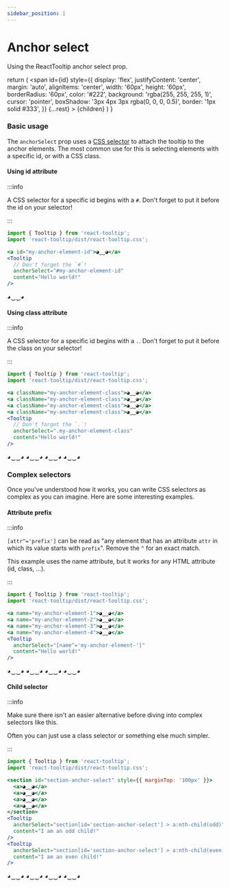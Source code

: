 ```yaml
---
sidebar_position: 1
---
```


# Anchor select

Using the ReactTooltip anchor select prop.


  return (
    <span
      id={id}
      style={{
        display: 'flex',
        justifyContent: 'center',
        margin: 'auto',
        alignItems: 'center',
        width: '60px',
        height: '60px',
        borderRadius: '60px',
        color: '#222',
        background: 'rgba(255, 255, 255, 1)',
        cursor: 'pointer',
        boxShadow: '3px 4px 3px rgba(0, 0, 0, 0.5)',
        border: '1px solid #333',
      }}
      {...rest}
    >
      {children}
    </span>
  )
}

### Basic usage

The `anchorSelect` prop uses a [CSS selector](https://developer.mozilla.org/en-US/docs/Web/CSS/CSS_Selectors) to attach the tooltip to the anchor elements. The most common use for this is selecting elements with a specific id, or with a CSS class.

#### Using id attribute

:::info

A CSS selector for a specific id begins with a `#`. Don't forget to put it before the id on your selector!

:::

```jsx
import { Tooltip } from 'react-tooltip';
import 'react-tooltip/dist/react-tooltip.css';

<a id="my-anchor-element-id">◕‿‿◕</a>
<Tooltip
  // Don't forget the `#`!
  anchorSelect="#my-anchor-element-id"
  content="Hello world!"
/>
```

<TooltipAnchor id="my-anchor-element-id">◕‿‿◕</TooltipAnchor>
<Tooltip
  anchorSelect="#my-anchor-element-id"
  content="Hello world!"
/>

#### Using class attribute

:::info

A CSS selector for a specific id begins with a `.`. Don't forget to put it before the class on your selector!

:::

```jsx
import { Tooltip } from 'react-tooltip';
import 'react-tooltip/dist/react-tooltip.css';

<a className="my-anchor-element-class">◕‿‿◕</a>
<a className="my-anchor-element-class">◕‿‿◕</a>
<a className="my-anchor-element-class">◕‿‿◕</a>
<a className="my-anchor-element-class">◕‿‿◕</a>
<Tooltip
  // Don't forget the `.`!
  anchorSelect=".my-anchor-element-class"
  content="Hello world!"
/>
```

<div style={{ display: 'flex', gap: '5px', width: 'fit-content', margin: 'auto' }}>
  <TooltipAnchor className="my-anchor-element-class">
    ◕‿‿◕
  </TooltipAnchor>
  <TooltipAnchor className="my-anchor-element-class">
    ◕‿‿◕
  </TooltipAnchor>
  <TooltipAnchor className="my-anchor-element-class">
    ◕‿‿◕
  </TooltipAnchor>
  <TooltipAnchor className="my-anchor-element-class">
    ◕‿‿◕
  </TooltipAnchor>
</div>
<Tooltip
  anchorSelect=".my-anchor-element-class"
  content="Hello world!"
/>

### Complex selectors

Once you've understood how it works, you can write CSS selectors as complex as you can imagine. Here are some interesting examples.

#### Attribute prefix

:::info

`[attr^='prefix']` can be read as "any element that has an attribute `attr` in which its value starts with `prefix`". Remove the `^` for an exact match.

This example uses the name attribute, but it works for any HTML attribute (id, class, ...).

:::

```jsx
import { Tooltip } from 'react-tooltip';
import 'react-tooltip/dist/react-tooltip.css';

<a name="my-anchor-element-1">◕‿‿◕</a>
<a name="my-anchor-element-2">◕‿‿◕</a>
<a name="my-anchor-element-3">◕‿‿◕</a>
<a name="my-anchor-element-4">◕‿‿◕</a>
<Tooltip
  anchorSelect="[name^='my-anchor-element-']"
  content="Hello world!"
/>
```

<div style={{ display: 'flex', gap: '5px', width: 'fit-content', margin: 'auto' }}>
  <TooltipAnchor name="my-anchor-element-1">
    ◕‿‿◕
  </TooltipAnchor>
  <TooltipAnchor name="my-anchor-element-2">
    ◕‿‿◕
  </TooltipAnchor>
  <TooltipAnchor name="my-anchor-element-3">
    ◕‿‿◕
  </TooltipAnchor>
  <TooltipAnchor name="my-anchor-element-4">
    ◕‿‿◕
  </TooltipAnchor>
</div>
<Tooltip
  anchorSelect="[name^='my-anchor-element-']"
  content="Hello world!"
/>

#### Child selector

:::info

Make sure there isn't an easier alternative before diving into complex selectors like this.

Often you can just use a class selector or something else much simpler.

:::

```jsx
import { Tooltip } from 'react-tooltip';
import 'react-tooltip/dist/react-tooltip.css';

<section id="section-anchor-select" style={{ marginTop: '100px' }}>
  <a>◕‿‿◕</a>
  <a>◕‿‿◕</a>
  <a>◕‿‿◕</a>
  <a>◕‿‿◕</a>
</section>
<Tooltip
  anchorSelect="section[id='section-anchor-select'] > a:nth-child(odd)"
  content="I am an odd child!"
/>
<Tooltip
  anchorSelect="section[id='section-anchor-select'] > a:nth-child(even)"
  content="I am an even child!"
/>
```

<section 
  id="section-anchor-select"
  style={{ display: 'flex', gap: '5px', width: 'fit-content', margin: 'auto' }}
>
  <TooltipAnchor>◕‿‿◕</TooltipAnchor>
  <TooltipAnchor>◕‿‿◕</TooltipAnchor>
  <TooltipAnchor>◕‿‿◕</TooltipAnchor>
  <TooltipAnchor>◕‿‿◕</TooltipAnchor>
</section>
<Tooltip
  anchorSelect="section[id='section-anchor-select'] > span:nth-child(odd)"
  content="I am an odd child!"
/>
<Tooltip
  anchorSelect="section[id='section-anchor-select'] > span:nth-child(even)"
  content="I am an even child!"
/>